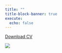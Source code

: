 ```yaml
---
title: ""
title-block-banner: true
execute: 
  echo: false
---
```


[Download CV](./CV/kanishkamanna_cv.pdf)

![](CV/Kanishka-Manna-visualCV.png)


